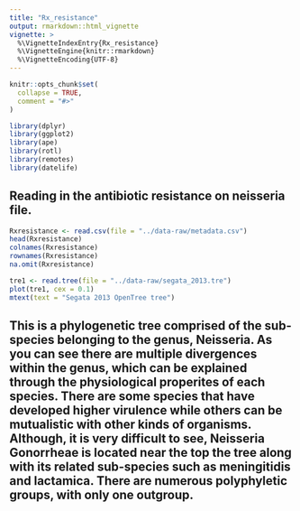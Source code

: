 ```yaml
---
title: "Rx_resistance"
output: rmarkdown::html_vignette
vignette: >
  %\VignetteIndexEntry{Rx_resistance}
  %\VignetteEngine{knitr::rmarkdown}
  %\VignetteEncoding{UTF-8}
---
```


```r
knitr::opts_chunk$set(
  collapse = TRUE,
  comment = "#>"
)
```

```r
library(dplyr)
library(ggplot2)
library(ape)
library(rotl)
library(remotes)
library(datelife)


```

## Reading in the antibiotic resistance on neisseria file.
```r
Rxresistance <- read.csv(file = "../data-raw/metadata.csv")
head(Rxresistance)
colnames(Rxresistance)
rownames(Rxresistance)
na.omit(Rxresistance)
```

```r
tre1 <- read.tree(file = "../data-raw/segata_2013.tre")
plot(tre1, cex = 0.1)
mtext(text = "Segata 2013 OpenTree tree")
```

## This is a phylogenetic tree comprised of the sub-species belonging to the genus, Neisseria. As you can see there are multiple divergences within the genus, which can be explained through the physiological properites of each species. There are some species that have developed higher virulence while others can be mutualistic with other kinds of organisms. Although, it is very difficult to see, Neisseria Gonorrheae is located near the top the tree along with its related sub-species such as meningitidis and lactamica. There are numerous polyphyletic groups, with only one outgroup. 
